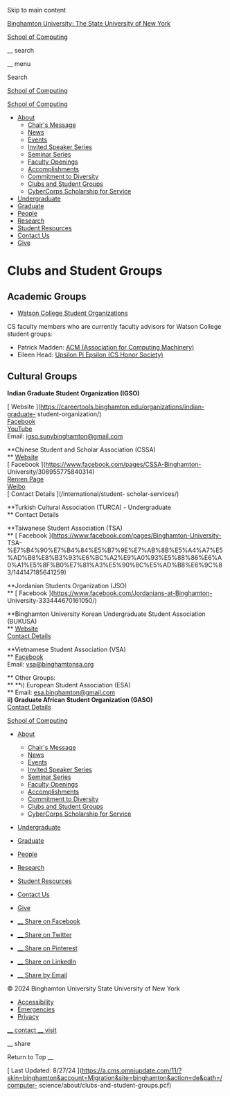 Skip to main content

[ Binghamton University: The State University of New York
](https://www.binghamton.edu/)

[ School of Computing ](/computer-science)

__ search

__ menu

Search

[ School of Computing ](/computer-science)

[ School of Computing ](/computer-science)

  * [ About ](/computer-science/about/)
    * [ Chair's Message ](/computer-science/about/chair-message.html)
    * [ News ](/computer-science/about/news.html)
    * [ Events ](/computer-science/about/calendar.html)
    * [ Invited Speaker Series ](/computer-science/about/speaker-series/index.html)
    * [ Seminar Series ](/computer-science/about/seminar-series.html)
    * [ Faculty Openings ](/computer-science/about/faculty-openings.html)
    * [ Accomplishments ](/computer-science/about/accomplishments.html)
    * [ Commitment to Diversity ](/computer-science/about/diversity.html)
    * [ Clubs and Student Groups ](/computer-science/about/clubs-and-student-groups.html)
    * [ CyberCorps Scholarship for Service ](/computer-science/about/scholarship-for-service.html)
  * [ Undergraduate ](/computer-science/undergraduate-programs/)
  * [ Graduate ](/computer-science/graduate-programs/)
  * [ People ](/computer-science/people/)
  * [ Research ](/computer-science/research/index.html)
  * [ Student Resources ](/computer-science/student-resources/)
  * [ Contact Us ](/computer-science/contact.html)
  * [ Give ](/computer-science/give.html)

#  Clubs and Student Groups

##  Academic Groups

  * [ Watson College Student Organizations ](/watson/about/student-groups.html)

CS faculty members who are currently faculty advisors for Watson College
student groups:

  * Patrick Madden: [ ACM (Association for Computing Machinery) ](/watson/about/student-groups.html#ACM)
  * Eileen Head: [ Upsilon Pi Epsilon (CS Honor Society) ](/watson/about/student-groups.html#UPE)

##  Cultural Groups

**Indian Graduate Student Organization (IGSO)**

[ Website ](https://careertools.binghamton.edu/organizations/indian-graduate-
student-organization/)  
[ Facebook ](https://www.facebook.com/igsoofficial/)  
[ YouTube ](http://www.youtube.com/channel/UCgWbu6E6zd4wVES64xpbDfw)  
Email: [ igso.sunybinghamton@gmail.com
](mailto:igso.sunybinghamton@gmail.com?subject=From%20CS%20Website)

**Chinese Student and Scholar Association (CSSA)  
** [ Website ](https://binghamtonuniversitycssa.wordpress.com/)  
[ Facebook ](https://www.facebook.com/pages/CSSA-Binghamton-
University/308955775840314)  
[ Renren Page ](http://www.renren.com/339387613)  
[ Weibo  
](http://www.weibo.com/binghamton) [ Contact Details ](/international/student-
scholar-services/)

**Turkish Cultural Association (TURCA) - Undergraduate  
** Contact Details

**Taiwanese Student Association (TSA)  
** [ Facebook ](https://www.facebook.com/pages/Binghamton-University-
TSA-%E7%B4%90%E7%B4%84%E5%B7%9E%E7%AB%8B%E5%A4%A7%E5%AD%B8%E8%B3%93%E6%BC%A2%E9%A0%93%E5%88%86%E6%A0%A1%E5%8F%B0%E7%81%A3%E5%90%8C%E5%AD%B8%E6%9C%83/144147185641259)

**Jordanian Students Organization (JSO)  
** [ Facebook ](https://www.facebook.com/Jordanians-at-Binghamton-
University-333444670161050/)

**Binghamton University Korean Undergraduate Student Association (BUKUSA)  
** [ Website ](http://club.cyworld.com/bukusa)  
[ Contact Details ](/international/student-scholar-services/)

**Vietnamese Student Association (VSA)  
** [ Facebook  
](https://www.facebook.com/vsabing) Email: [ vsa@binghamtonsa.org
](mailto:vsa@binghamtonsa.org?subject=From%20CS%20Website)

** Other Groups:  
** **i) European Student Association (ESA)  
** Email: [ esa.binghamton@gmail.com  
](mailto:esa.binghamton@gmail.com?subject=From%20CS%20Website) **ii) Graduate
African Student Organization (GASO)** [  
](mailto:esa.binghamton@gmail.com?subject=From%20CS%20Website) [ Contact
Details ](/international/student-scholar-services/)

[ School of Computing ](/computer-science)

  * [ About ](/computer-science/about/)
    * [ Chair's Message ](/computer-science/about/chair-message.html)
    * [ News ](/computer-science/about/news.html)
    * [ Events ](/computer-science/about/calendar.html)
    * [ Invited Speaker Series ](/computer-science/about/speaker-series/index.html)
    * [ Seminar Series ](/computer-science/about/seminar-series.html)
    * [ Faculty Openings ](/computer-science/about/faculty-openings.html)
    * [ Accomplishments ](/computer-science/about/accomplishments.html)
    * [ Commitment to Diversity ](/computer-science/about/diversity.html)
    * [ Clubs and Student Groups ](/computer-science/about/clubs-and-student-groups.html)
    * [ CyberCorps Scholarship for Service ](/computer-science/about/scholarship-for-service.html)
  * [ Undergraduate ](/computer-science/undergraduate-programs/)
  * [ Graduate ](/computer-science/graduate-programs/)
  * [ People ](/computer-science/people/)
  * [ Research ](/computer-science/research/index.html)
  * [ Student Resources ](/computer-science/student-resources/)
  * [ Contact Us ](/computer-science/contact.html)
  * [ Give ](/computer-science/give.html)

  * [ __ Share on Facebook  ](https://www.facebook.com/sharer/sharer.php?u=https%3A%2F%2Fwww.binghamton.edu%2Fcomputer-science%2Fabout%2Fclubs-and-student-groups.html)
  * [ __ Share on Twitter  ](https://twitter.com/intent/tweet?url=https%3A%2F%2Fwww.binghamton.edu%2Fcomputer-science%2Fabout%2Fclubs-and-student-groups.html&text=Clubs+and+Student+Groups+%7C+School+of+Computing+%7C+Binghamton+University)
  * [ __ Share on Pinterest  ](https://www.pinterest.com/pin/create/button/?url=https%3A%2F%2Fwww.binghamton.edu%2Fcomputer-science%2Fabout%2Fclubs-and-student-groups.html&description=Explore+the+Clubs+and+Student+Groups+in+the+School+of+Computing+at+Binghamton+University.%0A&media=https%3A%2F%2Fwww.binghamton.edu+%2Fcomputer-science%2Fimg%2Fhi-res%2Frandom.jpg)
  * [ __ Share on LinkedIn  ](https://www.linkedin.com/shareArticle?url=https%3A%2F%2Fwww.binghamton.edu%2Fcomputer-science%2Fabout%2Fclubs-and-student-groups.html&mini=true)
  * [ __ Share by Email  ](mailto:?subject=Clubs%20and%20Student%20Groups%20%7C%20School%20of%20Computing%20%7C%20Binghamton%20University&body=https://www.binghamton.edu/computer-science/about/clubs-and-student-groups.html)

© 2024 Binghamton University  State University of New York

  * [ Accessibility ](/accessibility/)
  * [ Emergencies ](/alert/)
  * [ Privacy ](/privacy/)

[ __ contact  ](https://www.binghamton.edu/computer-science/contact.html) [ __
visit  ](https://www.binghamton.edu/visit)

__ share

Return to Top  __

[ Last Updated: 8/27/24
](https://a.cms.omniupdate.com/11/?skin=binghamton&account=Migration&site=binghamton&action=de&path=/computer-
science/about/clubs-and-student-groups.pcf)

